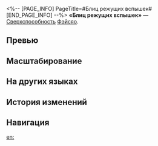<%-- [PAGE_INFO]
PageTitle=#Блиц режущих вспышек#
[END_PAGE_INFO] --%>
{{Навык Инфобокс
|Название         = Блиц режущих вспышек
|Изображение      = Навык Блиц режущих вспышек.png
|Персонаж         = Фэйсяо
|Тип              = Сверхспособность
|Тэг              = Одиночная атака
|УронСтойк        = 5
|ЭнергияГен       = 
|Энергия          = 
|Длительность     = 
|Описание         = Наносит выбранному противнику ветряной урон, равный {{Цвет|Выделенный|36%—64,8%}} от силы атаки Фэйсяо. Если {{Доп эффект|уязвимость цели пробита}}, то множитель урона повышается на {{Цвет|Выделенный|15%—33%}}.
|Свойство1        = 
|Масштабирование1 = 
}}
'''«Блиц режущих вспышек»''' — [[Сверхспособность]] [[Фэйсяо]].

==Превью==
{{Превью
|Файл = Блиц режущих вспышек Превью
}}

==Масштабирование==
{{Масштабирование навыка
|36%;38.4%;40.8%;43.2%;45.6%;48%;51%;54%;57%;60%;62.4%;64.8%;67.2%;69.6%;72%
|15%;16.5%;18%;19.5%;21%;22.5%;24.38%;26.25%;28.13%;30%;31.5%;33%;34.5%;36%;37.5%
}}

==На других языках==
{{На других языках
|en   = Boltsunder Blitz
|zhs  = 闪裂刃舞
|zht  = 閃裂刃舞
|ja   = {{Rubi|閃裂刃舞|せんれつじんぶ}}
|ko   = 섬렬의 검무
|es   = Danza de cortes relámpago
|fr   = Éclair tonitruant des étoiles
|ru   = Блиц режущих вспышек
|th   = Boltsunder Blitz
|vi   = Vũ Điệu Lưỡi Đao Chớp Nhoáng
|de   = Schneidender Blitz im Tanz
|id   = Boltsunder Blitz
|pt   = Trovão Descendente
}}

==История изменений==
{{История изменений|3.5}}

==Навигация==
{{Навык Навбокс|Фэйсяо}}

[[en:]]